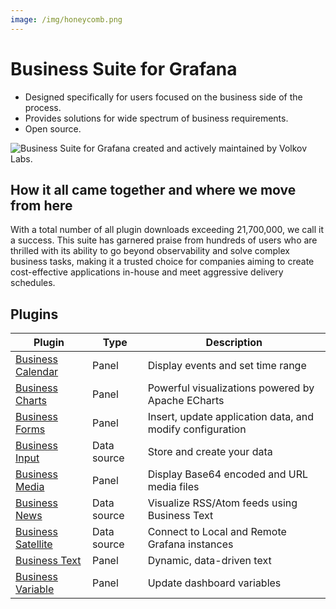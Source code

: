 ```yaml
---
image: /img/honeycomb.png
---
```



# Business Suite for Grafana

- Designed specifically for users focused on the business side of the process.
- Provides solutions for wide spectrum of business requirements.
- Open source.

<Image
  title="Business Suite for Grafana created and actively maintained by Volkov Labs."
  src="/img/honeycomb.png"
/>

## How it all came together and where we move from here

With a total number of all plugin downloads exceeding 21,700,000, we call it a success. This suite has garnered praise from hundreds of users who are thrilled with its ability to go beyond observability and solve complex business tasks, making it a trusted choice for companies aiming to create cost-effective applications in-house and meet aggressive delivery schedules.

<BlogPost id="business-suite-20240802" />

## Plugins

| Plugin                                         | Type        | Description                                               |
| ---------------------------------------------- | ----------- | --------------------------------------------------------- |
| [Business Calendar](business-calendar)         | Panel       | Display events and set time range                         |
| [Business Charts](business-charts)             | Panel       | Powerful visualizations powered by Apache ECharts         |
| [Business Forms](business-forms)               | Panel       | Insert, update application data, and modify configuration |
| [Business Input](volkovlabs-static-datasource) | Data source | Store and create your data                                |
| [Business Media](business-media)               | Panel       | Display Base64 encoded and URL media files                |
| [Business News](volkovlabs-rss-datasource)     | Data source | Visualize RSS/Atom feeds using Business Text              |
| [Business Satellite](business-satellite)       | Data source | Connect to Local and Remote Grafana instances             |
| [Business Text](business-text)                 | Panel       | Dynamic, data-driven text                                 |
| [Business Variable](volkovlabs-variable-panel) | Panel       | Update dashboard variables                                |

<Feedback />
